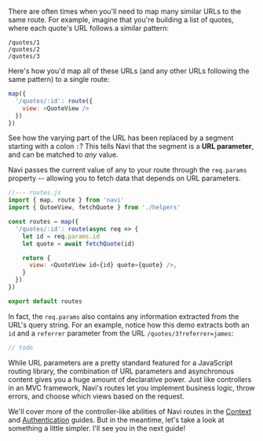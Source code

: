 
There are often times when you'll need to map many similar URLs to the same route. For example, imagine that you're building a list of quotes, where each quote's URL follows a similar pattern:

```text
/quotes/1
/quotes/2
/quotes/3
```

Here's how you'd map all of these URLs (and any other URLs following the same pattern) to a single route:

```js
map({
  '/quotes/:id': route({
    view: <QuoteView />
  })
})
```

See how the varying part of the URL has been replaced by a segment starting with a colon `:`? This tells Navi that the segment is a **URL parameter**, and can be matched to *any* value.

Navi passes the current value of any to your route through the `req.params` property -- allowing you to fetch data that depends on URL parameters.

```js
//--- routes.js
import { map, route } from 'navi'
import { QutoeView, fetchQuote } from './helpers'

const routes = map({
  '/quotes/:id': route(async req => {
    let id = req.params.id
    let quote = await fetchQuote(id)

    return {
      view: <QuoteView id={id} quote={quote} />,
    }
  })
})

export default routes
```

In fact, the `req.params` also contains any information extracted from the URL's query string. For an example, notice how this demo extracts both an `id` and a `referrer` parameter from the URL `/quotes/3?referrer=james`:

```js
// todo
```

While URL parameters are a pretty standard featured for a JavaScript routing library, the combination of URL parameters and asynchronous content gives you a huge amount of declarative power. Just like controllers in an MVC framework, Navi's routes let you implement business logic, throw errors, and choose which views based on the request.

We'll cover more of the controller-like abilities of Navi routes in the [Context](../context) and [Authentication](../authenticated-routes) guides. But in the meantime, let's take a look at something a little simpler. I'll see you in the next guide!
